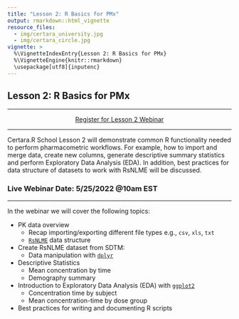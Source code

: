 ```yaml
---
title: "Lesson 2: R Basics for PMx"
output: rmarkdown::html_vignette
resource_files:
  - img/certara_university.jpg
  - img/certara_circle.jpg
vignette: >
  %\VignetteIndexEntry{Lesson 2: R Basics for PMx}
  %\VignetteEngine{knitr::rmarkdown}
  \usepackage[utf8]{inputenc}
---
```


## Lesson 2: R Basics for PMx

---

<center>
<a class = "registration-button" href="https://certara.zoom.us/webinar/register/WN_7dxvlrtfQ1SOv_pJn8kOZg" target="_blank">Register for Lesson 2 Webinar</a>
</center>

---

Certara.R School Lesson 2 will demonstrate common R functionality needed to perform pharmacometric workflows. For example, how to import and merge data, create new columns, generate descriptive summary statistics and perform  Exploratory Data Analysis (EDA). In addition, best practices for data structure of datasets to work with RsNLME will be discussed.


### Live Webinar Date: 5/25/2022 @10am EST

----

In the webinar we will cover the following topics:

* PK data overview
    * Recap importing/exporting different file types e.g., `csv`, `xls`, `txt`
    * [`RsNLME`](https://certara.github.io/R-RsNLME/) data structure
* Create RsNLME dataset from SDTM:
  - Data manipulation with [`dplyr`](https://dplyr.tidyverse.org/)
* Descriptive Statistics
  - Mean concentration by time
  - Demography summary
* Introduction to Exploratory Data Analysis (EDA) with [`ggplot2`](https://ggplot2.tidyverse.org/)
  - Concentration time by subject
  - Mean concentration-time by dose group
* Best practices for writing and documenting R scripts
